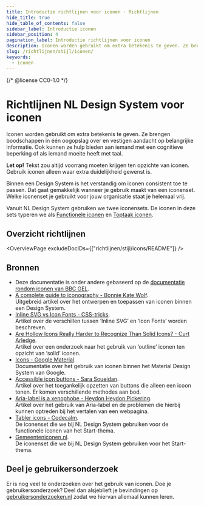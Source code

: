 ```yaml
---
title: Introductie richtlijnen voor iconen · Richtlijnen
hide_title: true
hide_table_of_contents: false
sidebar_label: Introductie iconen
sidebar_position: 4
pagination_label: Introductie richtlijnen voor iconen
description: Iconen worden gebruikt om extra betekenis te geven. Ze brengen boodschappen in één oogopslag over en vestigen aandacht op belangrijke informatie. Ook kunnen ze hulp bieden aan iemand met een cognitieve beperking of als iemand moeite heeft met taal.
slug: /richtlijnen/stijl/iconen/
keywords:
  - iconen
---
```


{/* @license CC0-1.0 */}


# Richtlijnen NL Design System voor iconen

Iconen worden gebruikt om extra betekenis te geven. Ze brengen boodschappen in één oogopslag over en vestigen aandacht op belangrijke informatie. Ook kunnen ze hulp bieden aan iemand met een cognitieve beperking of als iemand moeite heeft met taal.

**Let op!** Tekst zou altijd voorrang moeten krijgen ten opzichte van iconen. Gebruik iconen alleen waar extra duidelijkheid gewenst is.

Binnen een Design System is het verstandig om iconen consistent toe te passen. Dat gaat gemakkelijk wanneer je gebruik maakt van een iconenset. Welke iconenset je gebruikt voor jouw organisatie staat je helemaal vrij.

Vanuit NL Design System gebruiken we twee iconensets. De iconen in deze sets typeren we als [Functionele iconen](/richtlijnen/stijl/iconen/functionele-iconen) en [Toptaak iconen](/richtlijnen/stijl/iconen/toptaak-iconen).

## Overzicht richtlijnen

<OverviewPage excludeDocIDs={["richtlijnen/stijl/icons/README"]} />

## Bronnen

- Deze documentatie is onder andere gebaseerd op de [documentatie rondom iconen van BBC GEL](https://bbc.github.io/gel/foundations/iconography/).
- [A complete guide to iconography - Bonnie Kate Wolf](https://www.designsystems.com/iconography-guide/).  
  Uitgebreid artikel over het ontwerpen en toepassen van iconen binnen een Design System.
- [Inline SVG vs Icon Fonts - CSS-tricks](https://css-tricks.com/icon-fonts-vs-svg/).  
  Artikel over de verschillen tussen ‘Inline SVG’ en ‘Icon Fonts’ worden beschreven.
- [Are Hollow Icons Really Harder to Recognize Than Solid Icons? - Curt Arledge](https://www.viget.com/articles/are-hollow-icons-really-harder-to-recognize-a-research-study/).  
  Artikel over een onderzoek naar het gebruik van ‘outline’ iconen ten opzicht van ‘solid’ iconen.
- [Icons - Google Material](https://m3.material.io/styles/icons/overview).  
  Documentatie over het gebruik van iconen binnen het Material Design System van Google.
- [Accessible icon buttons - Sara Soueidan](https://www.sarasoueidan.com/blog/accessible-icon-buttons/).  
  Artikel over het toegankelijk opzetten van buttons die alleen een icoon tonen. Er komen verschillende methodes aan bod.
- [Aria-label is a xenophobe - Heydon Heydon Pickering](https://heydonworks.com/article/aria-label-is-a-xenophobe/).  
  Artikel over het gebruik van Aria-label en de problemen die hierbij kunnen optreden bij het vertalen van een webpagina.
- [Tabler icons - Codecalm](https://tabler-icons.io/).  
  De iconenset die we bij NL Design System gebruiken voor de functionele iconen van het Start-thema.
- [Gemeenteniconen.nl](https://www.gemeenteniconen.nl).  
  De iconenset die we bij NL Design System gebruiken voor het Start-thema.

## Deel je gebruikersonderzoek

Er is nog veel te onderzoeken over het gebruik van iconen. Doe je gebruikersonderzoek? Deel dan alsjeblieft je bevindingen op [gebruikersonderzoeken.nl](http://gebruikersonderzoeken.nl/) zodat we hiervan allemaal kunnen leren.

<FooterInfo />
